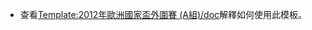 <includeonly>{{template doc page transcluded}}</includeonly><noinclude>{{template doc page viewed directly}} 
*查看[[Template:2012年歐洲國家盃外圍賽 (A組)/doc]]解釋如何使用此模板。

</noinclude>
